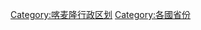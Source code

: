 {{Commonscat|Regions of Cameroon}}

[[Category:喀麦隆行政区划|Category:喀麦隆行政区划]]
[[Category:各國省份|Category:各國省份]]